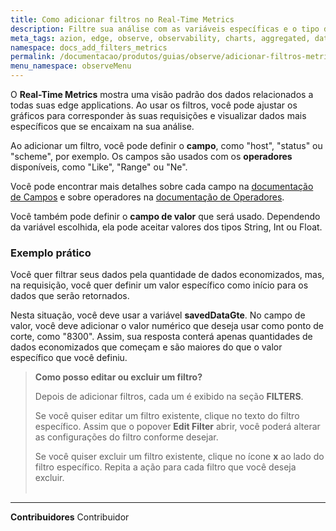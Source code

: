 ```yaml
---
title: Como adicionar filtros no Real-Time Metrics
description: Filtre sua análise com as variáveis específicas e o tipo de dados que deseja receber.
meta_tags: azion, edge, observe, observability, charts, aggregated, data
namespace: docs_add_filters_metrics
permalink: /documentacao/produtos/guias/observe/adicionar-filtros-metrics/
menu_namespace: observeMenu
---
```


O **Real-Time Metrics** mostra uma visão padrão dos dados relacionados a todas suas edge applications. Ao usar os filtros, você pode ajustar os gráficos para corresponder às suas requisições e visualizar dados mais específicos que se encaixam na sua análise.

Ao adicionar um filtro, você pode definir o **campo**, como "host", "status" ou "scheme", por exemplo. Os campos são usados com os **operadores** disponíveis, como "Like", "Range" ou "Ne".

Você pode encontrar mais detalhes sobre cada campo na [documentação de Campos](/pt-br/documentacao/devtools/graphql-api/recursos/campos-gql-real-time-metrics/) e sobre operadores na [documentação de Operadores](/pt-br/documentacao/devtools/graphql-api/queries/#operadores).

Você também pode definir o **campo de valor** que será usado. Dependendo da variável escolhida, ela pode aceitar valores dos tipos String, Int ou Float.

### Exemplo prático

Você quer filtrar seus dados pela quantidade de dados economizados, mas, na requisição, você quer definir um valor específico como início para os dados que serão retornados.

Nesta situação, você deve usar a variável **savedDataGte**. No campo de valor, você deve adicionar o valor numérico que deseja usar como ponto de corte, como "8300". Assim, sua resposta conterá apenas quantidades de dados economizados que começam e são maiores do que o valor específico que você definiu.

> **Como posso editar ou excluir um filtro?**
>
> Depois de adicionar filtros, cada um é exibido na seção **FILTERS**.
>
> Se você quiser editar um filtro existente, clique no texto do filtro específico. Assim que o popover **Edit Filter** abrir, você poderá alterar as configurações do filtro conforme desejar.
>
> Se você quiser excluir um filtro existente, clique no ícone **x** ao lado do filtro específico. Repita a ação para cada filtro que você deseja excluir.
<br /><br />
---


**Contribuidores** <ContributorList>Contribuidor</ContributorList>
